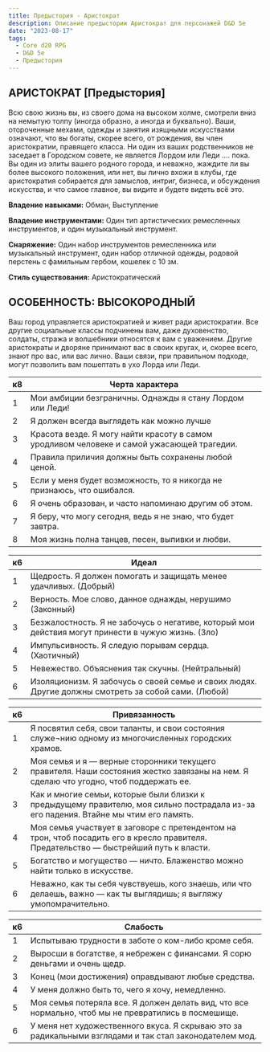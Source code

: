 ```yaml
---
title: Предыстория - Аристократ
description: Описание предыстории Аристократ для персонажей D&D 5e
date: "2023-08-17"
tags:
  - Core d20 RPG
  - D&D 5e
  - Предыстория
---
```


## АРИСТОКРАТ [Предыстория]

Всю свою жизнь вы, из своего дома на высоком холме, смотрели вниз на немытую толпу (иногда образно, а иногда и буквально). Ваши, отороченные мехами, одежды и занятия изящными искусствами означают, что вы богаты, скорее всего, от рождения, вы член аристократии, правящего класса. Ни один из ваших родственников не заседает в Городском совете, не является Лордом или Леди …. пока. Вы один из элиты вашего родного города, и неважно, жаждите ли вы более высокого положения, или нет, вы лично вхожи в клубы, где аристократия собирается для замыслов, интриг, бизнеса, и обсуждения искусства, и что самое главное, вы видите и будете видеть всё это.

**Владение навыками:** Обман, Выступление

**Владение инструментами:** Один тип артистических ремесленных инструментов, и один музыкальный инструмент.

**Снаряжение:** Один набор инструментов ремесленника или музыкальный инструмент, один набор отличной одежды, родовой перстень с фамильным гербом, кошелек с 10 зм.

**Стиль существования:** Аристократический

## ОСОБЕННОСТЬ: ВЫСОКОРОДНЫЙ

Ваш город управляется аристократией и живет ради аристократии. Все другие социальные классы подчинены вам, даже духовенство, солдаты, стража и волшебники относятся к вам с уважением. Другие аристократы и дворяне принимают вас в своих кругах, и, скорее всего, знают про вас, или вас лично. Ваши связи, при правильном подходе, могут позволить вам пошептать в ухо Лорда или Леди.

| к8  | Черта характера                                                                            |
| --- | ------------------------------------------------------------------------------------------ |
| 1   | Мои амбиции безграничны. Однажды я стану Лордом или Леди!                                  |
| 2   | Я должен всегда выглядеть как можно лучше                                                  |
| 3   | Красота везде. Я могу найти красоту в самом уродливом человеке и самой ужасающей трагедии. |
| 4   | Правила приличия должны быть сохранены любой ценой.                                        |
| 5   | Если у меня будет возможность, то я никогда не признаюсь, что ошибался.                    |
| 6   | Я очень образован, и часто напоминаю другим об этом.                                       |
| 7   | Я беру, что могу сегодня, ведь я не знаю, что будет завтра.                                |
| 8   | Моя жизнь полна танцев, песен, выпивки и любви.                                            |

| к6  | Идеал                                                                                               |
| --- | --------------------------------------------------------------------------------------------------- |
| 1   | Щедрость. Я должен помогать и защищать менее удачливых. (Добрый)                                    |
| 2   | Верность. Мое слово, данное однажды, нерушимо (Законный)                                            |
| 3   | Безжалостность. Я не забочусь о негативе, который мои действия могут принести в чужую жизнь. (Зло)  |
| 4   | Импульсивность. Я следую порывам сердца. (Хаотичный)                                                |
| 5   | Невежество. Объяснения так скучны. (Нейтральный)                                                    |
| 6   | Изоляционизм. Я забочусь о своей семье и своих людях. Другие должны смотреть за собой сами. (Любой) |

| к6  | Привязанность                                                                                                                          |
| --- | -------------------------------------------------------------------------------------------------------------------------------------- |
| 1   | Я посвятил себя, свои таланты, и свои состояния служе¬нию одному из многочисленных городских храмов.                                   |
| 2   | Моя семья и я — верные сторонники текущего правителя. Наши состояния жестко завязаны на нем. Я сделаю что угодно, чтоб поддержать ее.  |
| 3   | Как и многие семьи, которые были близки к предыдущему правителю, моя сильно пострадала из-за его падения. Втайне мы чтим его память.   |
| 4   | Моя семья участвует в заговоре с претендентом на трон, чтоб посадить его в кресло правителя. Предательство — быстрейший путь к власти. |
| 5   | Богатство и могущество — ничто. Блаженство можно найти только в искусстве.                                                             |
| 6   | Неважно, как ты себя чувствуешь, кого знаешь, или что делаешь, важно — как ты выглядишь; я выгляжу умопомрачительно.                   |

| к6  | Слабость                                                                                                |
| --- | ------------------------------------------------------------------------------------------------------- |
| 1   | Испытываю трудности в заботе о ком-либо кроме себя.                                                     |
| 2   | Выросши в богатстве, я небрежен с финансами. Я сорю деньгами и очень щедр.                              |
| 3   | Конец (мои достижения) оправдывают любые средства.                                                      |
| 4   | У меня должно быть то, чего я хочу, немедленно.                                                         |
| 5   | Моя семья потеряла все. Я должен делать вид, что все нормально, чтоб мы не превратились в посмешище.    |
| 6   | У меня нет художественного вкуса. Я скрываю это за радикальными взглядами и так стал законодателем мод. |
